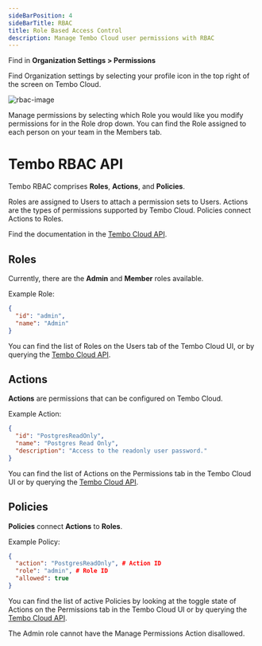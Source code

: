 ```yaml
---
sideBarPosition: 4
sideBarTitle: RBAC
title: Role Based Access Control
description: Manage Tembo Cloud user permissions with RBAC
---
```



Find in **Organization Settings > Permissions**

Find Organization settings by selecting your profile icon in the top right of the screen on Tembo Cloud.

![rbac-image](./rbac-image.png)

Manage permissions by selecting which Role you would like you modify permissions for in the Role drop down. You can find the Role assigned to each person on your team in the Members tab.

# Tembo RBAC API

Tembo RBAC comprises **Roles**, **Actions**, and **Policies**.

Roles are assigned to Users to attach a permission sets to Users. Actions are the types of permissions supported by Tembo Cloud. Policies connect Actions to Roles.

Find the documentation in the [Tembo Cloud API](/docs/development/api).

## Roles

Currently, there are the **Admin** and **Member** roles available.

Example Role:
```json
{
  "id": "admin",
  "name": "Admin"
}
```

You can find the list of Roles on the Users tab of the Tembo Cloud UI, or by querying the [Tembo Cloud API](/docs/development/api).

## Actions

**Actions** are permissions that can be configured on Tembo Cloud.

Example Action:
```json
{
  "id": "PostgresReadOnly",
  "name": "Postgres Read Only",
  "description": "Access to the readonly user password."
}
```

You can find the list of Actions on the Permissions tab in the Tembo Cloud UI or by querying the [Tembo Cloud API](/docs/development/api).

## Policies

**Policies** connect **Actions** to **Roles**.

Example Policy:
```json
{
  "action": "PostgresReadOnly", # Action ID
  "role": "admin", # Role ID
  "allowed": true
}
```

You can find the list of active Policies by looking at the toggle state of Actions on the Permissions tab in the Tembo Cloud UI or by querying the [Tembo Cloud API](/docs/development/api).

<Callout variant='warn'>
The Admin role cannot have the Manage Permissions Action disallowed.
</Callout>
